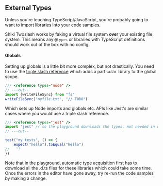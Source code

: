 ## External Types 

Unless you're teaching TypeScript/JavaScript, you're probably going to want to import libraries into your code samples. 

Shiki Twoslash works by faking a virtual file system **over** your existing file system. This means any `@types` or libraries with TypeScript definitions should work out of the box with no config.

#### Globals

Setting up globals is a little bit more complex, but not drastically. You need to use the [triple slash reference](https://www.typescriptlang.org/docs/handbook/triple-slash-directives.html#-reference-types-) which adds a particular library to the global scope.

```ts twoslash
/// <reference types="node" />
// ---cut--
import {writeFileSync} from "fs" 
writeFileSync("myfile.txt", "// TODO")
```

Which sets up Node imports and globals etc. APIs like Jest's are similar cases where you would use a triple slash reference.

```ts twoslash
/// <reference types="jest" />
import "jest" // so the playground downloads the types, not needed in node projects
// ---cut--

test("my tests", () => {
    expect("hello").toEqual("hello")
//   ^?
})
```

Note that in the playground, automatic type acquisition first has to download all the .d.ts files for these libraries which could take some time. Once the errors in the editor have gone away, try re-run the code samples by making a change.